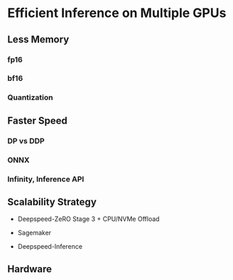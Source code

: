 <!--Copyright 2020 The HuggingFace Team. All rights reserved.

Licensed under the Apache License, Version 2.0 (the "License"); you may not use this file except in compliance with
the License. You may obtain a copy of the License at

http://www.apache.org/licenses/LICENSE-2.0

Unless required by applicable law or agreed to in writing, software distributed under the License is distributed on
an "AS IS" BASIS, WITHOUT WARRANTIES OR CONDITIONS OF ANY KIND, either express or implied. See the License for the
-->

# Efficient Inference on Multiple GPUs


## Less Memory

### fp16

### bf16

### Quantization



## Faster Speed

### DP vs DDP

### ONNX

### Infinity, Inference API





## Scalability Strategy

* Deepspeed-ZeRO Stage 3 + CPU/NVMe Offload

* Sagemaker

* Deepspeed-Inference



## Hardware
